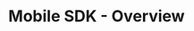 ---
id: mobile-sdk-overview
title: Mobile SDK - Overview
sidebar_label: Overview
slug: /mobile-sdk-overview
---
